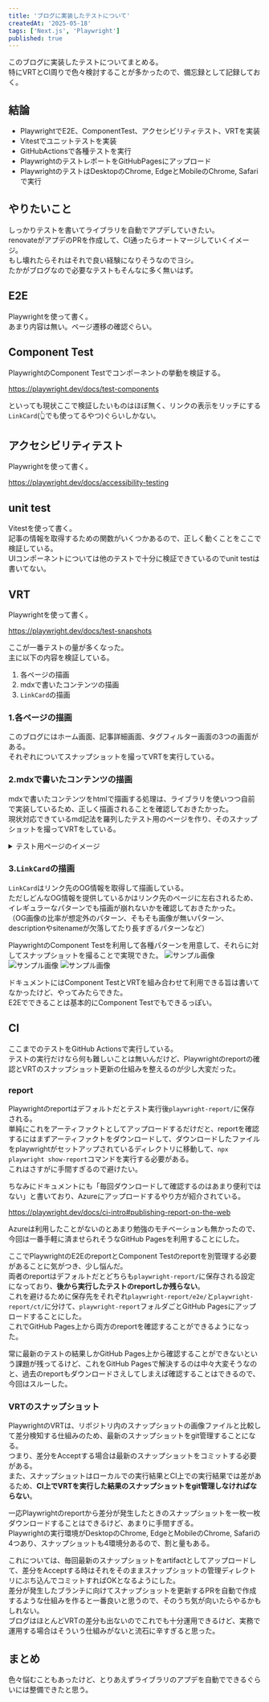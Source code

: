```yaml
---
title: 'ブログに実装したテストについて'
createdAt: '2025-05-18'
tags: ['Next.js', 'Playwright']
published: true
---
```


このブログに実装したテストについてまとめる。  
特にVRTとCI周りで色々検討することが多かったので、備忘録として記録しておく。

## 結論

- PlaywrightでE2E、ComponentTest、アクセシビリティテスト、VRTを実装
- Vitestでユニットテストを実装
- GitHubActionsで各種テストを実行
- PlaywrightのテストレポートをGitHubPagesにアップロード
- PlaywrightのテストはDesktopのChrome, EdgeとMobileのChrome, Safariで実行

## やりたいこと

しっかりテストを書いてライブラリを自動でアプデしていきたい。  
renovateがアプデのPRを作成して、CI通ったらオートマージしていくイメージ。  
もし壊れたらそれはそれで良い経験になりそうなのでヨシ。  
たかがブログなので必要なテストもそんなに多く無いはず。

## E2E

Playwrightを使って書く。  
あまり内容は無い。ページ遷移の確認ぐらい。

## Component Test

PlaywrightのComponent Testでコンポーネントの挙動を検証する。

<LinkCard>https://playwright.dev/docs/test-components</LinkCard>

といっても現状ここで検証したいものはほぼ無く、リンクの表示をリッチにする`LinkCard`(👆でも使ってるやつ)ぐらいしかない。

## アクセシビリティテスト

Playwrightを使って書く。

<LinkCard>https://playwright.dev/docs/accessibility-testing</LinkCard>

## unit test

Vitestを使って書く。  
記事の情報を取得するための関数がいくつかあるので、正しく動くことをここで検証している。  
UIコンポーネントについては他のテストで十分に検証できているのでunit testは書いてない。

## VRT

Playwrightを使って書く。

<LinkCard>https://playwright.dev/docs/test-snapshots</LinkCard>

ここが一番テストの量が多くなった。  
主に以下の内容を検証している。

1. 各ページの描画
2. mdxで書いたコンテンツの描画
3. `LinkCard`の描画

### 1.各ページの描画

このブログにはホーム画面、記事詳細画面、タグフィルター画面の3つの画面がある。  
それぞれについてスナップショットを撮ってVRTを実行している。

### 2.mdxで書いたコンテンツの描画

mdxで書いたコンテンツをhtmlで描画する処理は、ライブラリを使いつつ自前で実装しているため、正しく描画されることを確認しておきたかった。  
現状対応できているmd記法を羅列したテスト用のページを作り、そのスナップショットを撮ってVRTをしている。

<details>
  <summary>テスト用ページのイメージ</summary>
  <div>
    # 見出しレベル1

    ## 見出しレベル2

    ### 見出しレベル3

    #### 見出しレベル4

    ##### 見出しレベル5

    ###### 見出しレベル6

    ## テキストのスタイル設定

    **これは太字テキストです**

    _これは斜体テキストです_

    ~~これは取り消し線テキストです~~

    **この文章は _とても_ 重要です**

    **_全てが重要なテキストです_**

    これは<sub>下付き</sub>文字です

    これは<sup>上付き</sup>文字です

    これは<ins>下線付き</ins>です。

    これは<del>取り消し線</del>です。

    これは<mark>マーク</mark>です。

  </div>
</details>

### 3.`LinkCard`の描画

`LinkCard`はリンク先のOG情報を取得して描画している。  
ただしどんなOG情報を提供しているかはリンク先のページに左右されるため、イレギュラーなパターンでも描画が崩れないかを確認しておきたかった。  
（OG画像の比率が想定外のパターン、そもそも画像が無いパターン、descriptionやsitenameが欠落してたり長すぎるパターンなど）

PlaywrightのComponent Testを利用して各種パターンを用意して、それらに対してスナップショットを撮ることで実現できた。
![サンプル画像](http://localhost:3000/posts/2025/05/18/normal-data.png)
![サンプル画像](http://localhost:3000/posts/2025/05/18/irregular-data-1.png)
![サンプル画像](http://localhost:3000/posts/2025/05/18/irregular-data-2.png)

ドキュメントにはComponent TestとVRTを組み合わせて利用できる旨は書いてなかったけど、やってみたらできた。  
E2Eでできることは基本的にComponent Testでもできるっぽい。

## CI

ここまでのテストをGitHub Actionsで実行している。  
テストの実行だけなら何も難しいことは無いんだけど、Playwrightのreportの確認とVRTのスナップショット更新の仕組みを整えるのが少し大変だった。

### report

Playwrightのreportはデフォルトだとテスト実行後`playwright-report/`に保存される。  
単純にこれをアーティファクトとしてアップロードするだけだと、reportを確認するにはまずアーティファクトをダウンロードして、ダウンロードしたファイルをplaywrightがセットアップされているディレクトリに移動して、`npx playwright show-report`コマンドを実行する必要がある。  
これはさすがに手間すぎるので避けたい。

ちなみにドキュメントにも「毎回ダウンロードして確認するのはあまり便利ではない」と書いており、Azureにアップロードするやり方が紹介されている。

<LinkCard>https://playwright.dev/docs/ci-intro#publishing-report-on-the-web</LinkCard>

Azureは利用したことがないのとあまり勉強のモチベーションも無かったので、今回は一番手軽に済ませられそうなGitHub Pagesを利用することにした。

ここでPlaywrightのE2EのreportとComponent Testのreportを別管理する必要があることに気がつき、少し悩んだ。  
両者のreportはデフォルトだとどちらも`playwright-report/`に保存される設定になっており、**後から実行したテストのreportしか残らない**。  
これを避けるために保存先をそれぞれ`playwright-report/e2e/`と`playwright-report/ct/`に分けて、`playwright-report`フォルダごとGitHub Pagesにアップロードすることにした。  
これでGitHub Pages上から両方のreportを確認することができるようになった。

常に最新のテストの結果しかGitHub Pages上から確認することができないという課題が残ってるけど、これをGitHub Pagesで解決するのは中々大変そうなのと、過去のreportもダウンロードさえしてしまえば確認することはできるので、今回はスルーした。

### VRTのスナップショット

PlaywrightのVRTは、リポジトリ内のスナップショットの画像ファイルと比較して差分検知する仕組みのため、最新のスナップショットをgit管理することになる。  
つまり、差分をAcceptする場合は最新のスナップショットをコミットする必要がある。  
また、スナップショットはローカルでの実行結果とCI上での実行結果では差があるため、**CI上でVRTを実行した結果のスナップショットをgit管理しなければならない**。

一応Playwrightのreportから差分が発生したときのスナップショットを一枚一枚ダウンロードすることはできるけど、あまりに手間すぎる。  
Playwrightの実行環境がDesktopのChrome, EdgeとMobileのChrome, Safariの4つあり、スナップショットも4環境分あるので、割と量もある。

これについては、毎回最新のスナップショットをartifactとしてアップロードして、差分をAcceptする時はそれをそのままスナップショットの管理ディレクトリにぶち込んでコミットすればOKとなるようにした。  
差分が発生したブランチに向けてスナップショットを更新するPRを自動で作成するような仕組みを作ると一番良いと思うので、そのうち気が向いたらやるかもしれない。  
ブログはほとんどVRTの差分も出ないのでこれでも十分運用できるけど、実務で運用する場合はそういう仕組みがないと流石に辛すぎると思った。

## まとめ

色々悩むこともあったけど、とりあえずライブラリのアプデを自動でできるぐらいには整備できたと思う。
